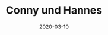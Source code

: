 ---
title: Conny und Hannes
date: 2020-03-10
image: /images/hochzeitsblog/black/black25.jpg
width: 2000
height: 2000
category: Black
couple_category: 
weight: 7205
---